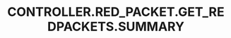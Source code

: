 ---
title: 'CONTROLLER.RED_PACKET.GET_REDPACKETS.SUMMARY'
openapi: '/cn/api-reference/openapi-cn.json GET /redpacket'
---